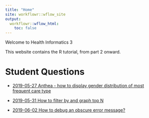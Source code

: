 ```yaml
---
title: "Home"
site: workflowr::wflow_site
output:
  workflowr::wflow_html:
    toc: false
---
```


Welcome to Health Informatics 3 

This website contains the R tutorial, from part 2 onward.

# Student Questions

- [2019-05-27 Anthea - how to display gender distribution of most frequent care type](Anthea_question_1.html)

- [2019-05-31 How to filter by and graph top N ](top_n_demonstration.html)

- [2019-06-02 How to debug an obscure error message?](Anthea_birthdates_question3.html)

